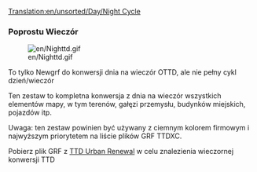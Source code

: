 [[Translation:en/unsorted/Day/Night Cycle]]

===Poprostu Wieczór===

[[File:en/Nighttd.gif]]

To tylko Newgrf do konwersji dnia na wieczór OTTD, ale nie pełny cykl dzień/wieczór

Ten zestaw to kompletna konwersja z dnia na wieczór wszystkich elementów mapy, w tym terenów, gałęzi przemysłu, budynków miejskich, pojazdów itp.

Uwaga: ten zestaw powinien być używany z ciemnym kolorem firmowym i najwyższym priorytetem na liście plików GRF TTDXC.

Pobierz plik GRF z [http://users2.tt-forums.net/ttdur/ttdur.htm TTD Urban Renewal] w celu znalezienia wieczornej konwersji TTD